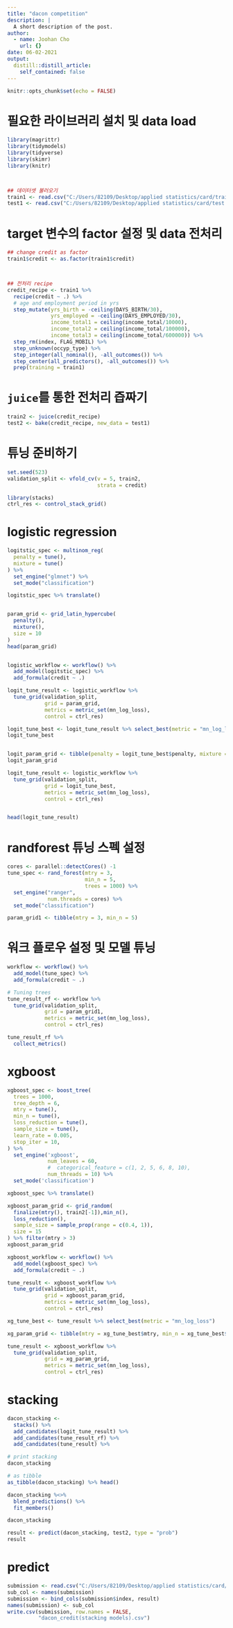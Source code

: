 ```yaml
---
title: "dacon competition"
description: |
  A short description of the post.
author:
  - name: Joohan Cho
    url: {}
date: 06-02-2021
output:
  distill::distill_article:
    self_contained: false
---
```



```r
knitr::opts_chunk$set(echo = FALSE)
```

# 필요한 라이브러리 설치 및 data load
```r
library(magrittr)
library(tidymodels)
library(tidyverse)
library(skimr)
library(knitr)



## 데이터셋 불러오기
train1 <- read.csv("C:/Users/82109/Desktop/applied statistics/card/train.csv")
test1 <- read.csv("C:/Users/82109/Desktop/applied statistics/card/test.csv")


```


# target 변수의 factor 설정 및 data 전처리

```r
## change credit as factor
train1$credit <- as.factor(train1$credit)



## 전처리 recipe
credit_recipe <- train1 %>% 
  recipe(credit ~ .) %>%
  # age and employment period in yrs
  step_mutate(yrs_birth = -ceiling(DAYS_BIRTH/30),
              yrs_employed = -ceiling(DAYS_EMPLOYED/30),
              income_total1 = ceiling(income_total/10000),
              income_total2 = ceiling(income_total/100000),
              income_total3 = ceiling(income_total/600000)) %>% 
  step_rm(index, FLAG_MOBIL) %>%
  step_unknown(occyp_type) %>% 
  step_integer(all_nominal(), -all_outcomes()) %>% 
  step_center(all_predictors(), -all_outcomes()) %>% 
  prep(training = train1)

```



# `juice`를 통한 전처리 즙짜기

```r
train2 <- juice(credit_recipe)
test2 <- bake(credit_recipe, new_data = test1)
```

# 튜닝 준비하기
```r
set.seed(523)
validation_split <- vfold_cv(v = 5, train2,
                             strata = credit)

library(stacks)
ctrl_res <- control_stack_grid()
```


# logistic regression

```r
logitstic_spec <- multinom_reg(
  penalty = tune(),
  mixture = tune()
) %>% 
  set_engine("glmnet") %>% 
  set_mode("classification")

logitstic_spec %>% translate()


param_grid <- grid_latin_hypercube(
  penalty(),
  mixture(),
  size = 10
)
head(param_grid)


logistic_workflow <- workflow() %>%
  add_model(logitstic_spec) %>% 
  add_formula(credit ~ .)

logit_tune_result <- logistic_workflow %>% 
  tune_grid(validation_split,
            grid = param_grid,
            metrics = metric_set(mn_log_loss),
            control = ctrl_res)

logit_tune_best <- logit_tune_result %>% select_best(metric = "mn_log_loss")
logit_tune_best


logit_param_grid <- tibble(penalty = logit_tune_best$penalty, mixture = logit_tune_best$mixture)
logit_param_grid

logit_tune_result <- logistic_workflow %>% 
  tune_grid(validation_split,
            grid = logit_tune_best,
            metrics = metric_set(mn_log_loss),
            control = ctrl_res)


head(logit_tune_result)
```


# randforest 튜닝 스펙 설정
```r
cores <- parallel::detectCores() -1
tune_spec <- rand_forest(mtry = 3,
                         min_n = 5,
                         trees = 1000) %>% 
  set_engine("ranger",
             num.threads = cores) %>% 
  set_mode("classification")

param_grid1 <- tibble(mtry = 3, min_n = 5)
```


# 워크 플로우 설정 및 모델 튜닝
```r
workflow <- workflow() %>%
  add_model(tune_spec) %>% 
  add_formula(credit ~ .)

# Tuning trees
tune_result_rf <- workflow %>% 
  tune_grid(validation_split,
            grid = param_grid1,
            metrics = metric_set(mn_log_loss),
            control = ctrl_res)

tune_result_rf %>% 
  collect_metrics()
```

# xgboost
```r
xgboost_spec <- boost_tree(
  trees = 1000, 
  tree_depth = 6, 
  mtry = tune(),
  min_n = tune(), 
  loss_reduction = tune(),  
  sample_size = tune(), 
  learn_rate = 0.005,
  stop_iter = 10,
) %>% 
  set_engine('xgboost',
             num_leaves = 60,
             #  categorical_feature = c(1, 2, 5, 6, 8, 10),
             num_threads = 10) %>% 
  set_mode('classification')

xgboost_spec %>% translate()

xgboost_param_grid <- grid_random(
  finalize(mtry(), train2[-1]),min_n(), 
  loss_reduction(),
  sample_size = sample_prop(range = c(0.4, 1)),
  size = 15
) %>% filter(mtry > 3)
xgboost_param_grid

xgboost_workflow <- workflow() %>%
  add_model(xgboost_spec) %>% 
  add_formula(credit ~ .)

tune_result <- xgboost_workflow %>% 
  tune_grid(validation_split,
            grid = xgboost_param_grid,
            metrics = metric_set(mn_log_loss),
            control = ctrl_res)

xg_tune_best <- tune_result %>% select_best(metric = "mn_log_loss")

xg_param_grid <- tibble(mtry = xg_tune_best$mtry, min_n = xg_tune_best$min_n, loss_reduction = xg_tune_best$loss_reduction, sample_size = xg_tune_best$sample_size)

tune_result <- xgboost_workflow %>% 
  tune_grid(validation_split,
            grid = xg_param_grid,
            metrics = metric_set(mn_log_loss),
            control = ctrl_res)
```


# stacking
```r
dacon_stacking <- 
  stacks() %>% 
  add_candidates(logit_tune_result) %>% 
  add_candidates(tune_result_rf) %>%
  add_candidates(tune_result) %>%

# print stacking
dacon_stacking

# as tibble
as_tibble(dacon_stacking) %>% head()

dacon_stacking %<>% 
  blend_predictions() %>% 
  fit_members()

dacon_stacking

result <- predict(dacon_stacking, test2, type = "prob")
result
```


# predict
```r
submission <- read.csv("C:/Users/82109/Desktop/applied statistics/card/sample_submission.csv")
sub_col <- names(submission)
submission <- bind_cols(submission$index, result)
names(submission) <- sub_col
write.csv(submission, row.names = FALSE,
          "dacon_credit(stacking models).csv")
```



